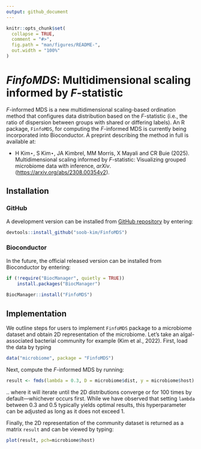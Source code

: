 ```yaml
---
output: github_document
---
```


```r
knitr::opts_chunk$set(
  collapse = TRUE,
  comment = "#>",
  fig.path = "man/figures/README-",
  out.width = "100%"
)
```

# *FinfoMDS*: Multidimensional scaling informed by *F*-statistic

*F*-informed MDS is a new multidimensional scaling-based ordination method that configures data distribution based on the *F*-statistic (i.e., the ratio of dispersion between groups with shared or differing labels). An R package, `FinfoMDS`, for computing the *F*-informed MDS is currently being incorporated into Bioconductor. A preprint describing the method in full is available at:

-   H Kim⋆, S Kim⋆, JA Kimbrel, MM Morris, X Mayali and CR Buie (2025). Multidimensional scaling informed by *F*-statistic: Visualizing grouped microbiome data with inference, *arXiv*. (<https://arxiv.org/abs/2308.00354v2>).

## Installation

### GitHub

A development version can be installed from [GitHub repository](https://github.com/soob-kim/fmds) by entering:

```r
devtools::install_github("soob-kim/FinfoMDS")
```

### Bioconductor

In the future, the official released version can be installed from Bioconductor by entering:

```r
if (!require("BiocManager", quietly = TRUE))
    install.packages("BiocManager")
    
BiocManager::install("FinfoMDS")
```

## Implementation

We outline steps for users to implement `FinfoMDS` package to a microbiome dataset and obtain 2D representation of the microbiome. Let's take an algal-associated bacterial community for example (Kim et al., 2022). First, load the data by typing

```r
data("microbiome", package = "FinfoMDS")
```

Next, compute the *F*-informed MDS by running:

```r
result <- fmds(lambda = 0.3, D = microbiome$dist, y = microbiome$host)
```

.. where it will iterate until the 2D distributions converge or for 100 times by default—whichever occurs first. While we have observed that setting `lambda` between 0.3 and 0.5 typically yields optimal results, this hyperparameter can be adjusted as long as it does not exceed 1.

Finally, the 2D representation of the community dataset is returned as a matrix `result` and can be viewed by typing:

```r
plot(result, pch=microbiome$host)
```
